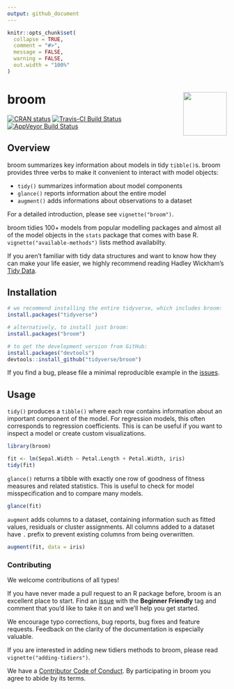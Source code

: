```yaml
---
output: github_document
---
```


<!-- README.md is generated from README.Rmd. Please edit that file -->

```r
knitr::opts_chunk$set(
  collapse = TRUE,
  comment = "#>",
  message = FALSE,
  warning = FALSE,
  out.width = "100%"
)
```

# broom  <img src="man/figures/logo.png" align="right" width="100" height="100" />

[![CRAN status](https://www.r-pkg.org/badges/version/broom)](https://cran.r-project.org/package=broom)
[![Travis-CI Build Status](https://travis-ci.org/tidyverse/broom.svg?branch=master)](https://travis-ci.org/tidyverse/broom)
[![AppVeyor Build Status](https://ci.appveyor.com/api/projects/status/github/tidyverse/broom?branch=master&svg=true)](https://ci.appveyor.com/project/tidyverse/broom)

## Overview

broom summarizes key information about models in tidy `tibble()`s. broom provides three verbs to make it convenient to interact with model objects:

- `tidy()` summarizes information about model components
- `glance()` reports information about the entire model
- `augment()` adds informations about observations to a dataset

For a detailed introduction, please see `vignette("broom")`.

broom tidies 100+ models from popular modelling packages and almost all of the model objects in the `stats` package that comes with base R. `vignette("available-methods")` lists method availabilty.

If you aren't familiar with tidy data structures and want to know how they can make your life easier, we highly recommend reading Hadley Wickham's [Tidy Data](http://www.jstatsoft.org/v59/i10).

## Installation

```r
# we recommend installing the entire tidyverse, which includes broom:
install.packages("tidyverse")

# alternatively, to install just broom:
install.packages("broom")

# to get the development version from GitHub:
install.packages("devtools")
devtools::install_github("tidyverse/broom")
```

If you find a bug, please file a minimal reproducible example in the [issues](https://github.com/tidyverse/broom/issues).

## Usage

`tidy()` produces a `tibble()` where each row contains information about an important component of the model. For regression models, this often corresponds to regression coefficients. This is can be useful if you want to inspect a model or create custom visualizations.

```r
library(broom)

fit <- lm(Sepal.Width ~ Petal.Length + Petal.Width, iris)
tidy(fit)
```

`glance()` returns a tibble with exactly one row of goodness of fitness measures and related statistics. This is useful to check for model misspecification and to compare many models.

```r
glance(fit)
```

`augment` adds columns to a dataset, containing information such as fitted values, residuals or cluster assignments. All columns added to a dataset have `.` prefix to prevent existing columns from being overwritten.

```r
augment(fit, data = iris)
```

### Contributing

We welcome contributions of all types!

If you have never made a pull request to an R package before, broom is an excellent place to start. Find an [issue](https://github.com/tidyverse/broom/issues/) with the **Beginner Friendly** tag and comment that you'd like to take it on and we'll help you get started.

We encourage typo corrections, bug reports, bug fixes and feature requests. Feedback on the clarity of the documentation is especially valuable.

If you are interested in adding new tidiers methods to broom, please read `vignette("adding-tidiers")`.

We have a [Contributor Code of Conduct](https://github.com/tidymodels/broom/blob/master/.github/CODE_OF_CONDUCT.md). By participating in broom you agree to abide by its terms.
